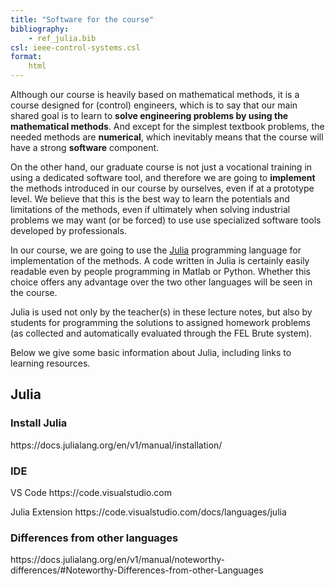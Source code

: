 ```yaml
---
title: "Software for the course"
bibliography: 
    - ref_julia.bib
csl: ieee-control-systems.csl
format:
    html     
---
```


Although our course is heavily based on mathematical methods, it is a course designed for (control) engineers, which is to say that our main shared goal is to learn to **solve engineering problems by using the mathematical methods**. And except for the simplest textbook problems, the needed methods are **numerical**, which inevitably means that the course will have a strong **software** component. 

On the other hand, our graduate course is not just a vocational training in using a dedicated software tool, and therefore we are going to **implement** the methods introduced in our course by ourselves, even if at a prototype level. We believe that this is the best way to learn the potentials and limitations of the methods, even if ultimately when solving industrial problems we may want (or be forced) to use use specialized software tools developed by professionals. 

In our course, we are going to use the [Julia](https://julialang.org) programming language for implementation of the methods. A code written in Julia is certainly easily readable even by people programming in Matlab or Python. Whether this choice offers any advantage over the two other languages will be seen in the course. 

Julia is used not only by the teacher(s) in these lecture notes, but also by students for programming the solutions to assigned homework problems (as collected and automatically evaluated through the FEL Brute system).

Below we give some basic information about Julia, including links to learning resources.

## Julia 

### Install Julia

https://docs.julialang.org/en/v1/manual/installation/

### IDE

VS Code https://code.visualstudio.com

Julia Extension https://code.visualstudio.com/docs/languages/julia

### Differences from other languages

https://docs.julialang.org/en/v1/manual/noteworthy-differences/#Noteworthy-Differences-from-other-Languages